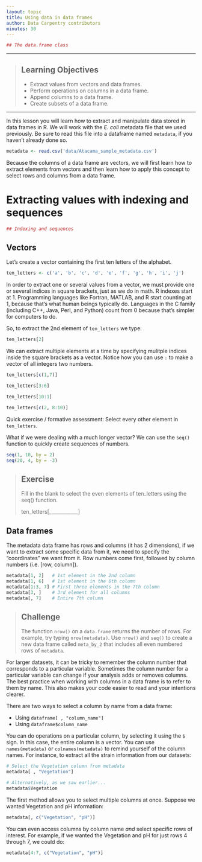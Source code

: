 ```yaml
---
layout: topic
title: Using data in data frames
author: Data Carpentry contributors
minutes: 30
---
```


```r
## The data.frame class
```

------------

> ## Learning Objectives
>
> * Extract values from vectors and data frames.
> * Perform operations on columns in a data frame.
> * Append columns to a data frame.
> * Create subsets of a data frame.


------------

In this lesson you will learn how to extract and manipulate data stored in data frames in R. We will work with the *E. coli* metadata file that we used previously. Be sure to read this file into a dataframe named `metadata`, if you haven't already done so.

```r
metadata <- read.csv('data/Atacama_sample_metadata.csv')
```

Because the columns of a data frame are vectors, we will first learn how to extract elements from vectors and then learn how to apply this concept to select rows and columns from a data frame.  

# Extracting values with indexing and sequences

```r
## Indexing and sequences
```

## Vectors

Let's create a vector containing the first ten letters of the alphabet.

```r
ten_letters <- c('a', 'b', 'c', 'd', 'e', 'f', 'g', 'h', 'i', 'j')
```

In order to extract one or several values from a vector, we must provide one or several indices in square brackets, just as we do in math. R indexes start at 1. Programming languages like Fortran, MATLAB, and R start counting at 1, because that's what human beings typically do. Languages in the C family (including C++, Java, Perl, and Python) count from 0 because that's simpler for computers to do.

So, to extract the 2nd element of `ten_letters` we type:
 
```r
ten_letters[2]
```

We can extract multiple elements at a time by specifying mulitple indices inside the square brackets as a vector. Notice how you can use `:` to make a vector of all integers two numbers. 

```r
ten_letters[c(1,7)]

ten_letters[3:6]

ten_letters[10:1]

ten_letters[c(2, 8:10)]

```

Quick exercise / formative assessment: Select every other element in `ten_letters`.

What if we were dealing with a much longer vector? We can use the `seq()` function to quickly create sequences of numbers.

```r
seq(1, 10, by = 2)
seq(20, 4, by = -3)
```

<!--
  Consider including:
  # Create sequences between two numbers, given the number of values (length.out = number of values)
  seq(1, 10, length.out = 2)
  seq(20, 4, length.out = 3)
  
  and discuss why they differ.
-->

> ## Exercise
> 
> Fill in the blank to select the even elements of ten_letters using the seq() function.
>
> ten_letters[____________]
> 

## Data frames

The metadata data frame has rows and columns (it has 2 dimensions), if we want to
extract some specific data from it, we need to specify the "coordinates" we want
from it. Row numbers come first, followed by column numbers (i.e. [row, column]).

```r
metadata[1, 2]   # 1st element in the 2nd column 
metadata[1, 6]   # 1st element in the 6th column
metadata[1:3, 7] # First three elements in the 7th column
metadata[3, ]    # 3rd element for all columns
metadata[, 7]    # Entire 7th column
```


> ## Challenge
> 
> The function `nrow()` on a `data.frame` returns the number of rows. For example, try typing `nrow(metadata)`.
> Use `nrow()` and `seq()` to create a new data frame called `meta_by_2` that includes all even numbered rows of `metadata`.
> 

For larger datasets, it can be tricky to remember the column number that corresponds to a particular variable. Sometimes the column number for a particular variable can change if your analysis adds or removes columns. The best practice when working with columns in a data frame is to refer to them by name. This also makes your code easier to read and your intentions clearer.

There are two ways to select a column by name from a data frame:

* Using `dataframe[ , "column_name"]`
* Using `dataframe$column_name`

You can do operations on a particular column, by selecting it using the `$`
sign. In this case, the entire column is a vector. You can use
`names(metadata)` or `colnames(metadata)` to remind yourself of the column names.
For instance, to extract all the strain information from our datasets:

```r
# Select the Vegetation column from metadata
metadata[ , "Vegetation"]

# Alternatively, as we saw earlier...
metadata$Vegetation
```

The first method allows you to select multiple columns at once. Suppose we wanted Vegetation and pH information:

```r
metadata[, c("Vegetation", "pH")]
```

You can even access columns by column name _and_ select specific rows of interest. For example, if we wanted the Vegetation and pH for just rows 4 through 7, we could do:

```r
metadata[4:7, c("Vegetation", "pH")]
```
